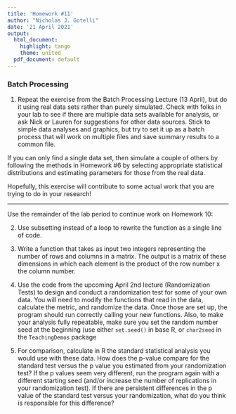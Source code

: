 ```yaml
---
title: 'Homework #11'
author: "Nicholas J. Gotelli"
date: '21 April 2021'
output:
  html_document:
    highlight: tango
    theme: united
  pdf_document: default
---
```


### Batch Processing


1. Repeat the exercise from the Batch Processing Lecture (13 April), but do it using real data sets rather than purely simulated. Check with folks in your lab to see if there are multiple data sets available for analysis, or ask Nick or Lauren for suggestions for other data sources. Stick to simple data analyses and graphics, but try to set it up as a batch process that will work on multiple files and save summary results to a common file.

If you can only find a single data set, then simulate a couple of others by following the methods in Homework #6 by selecting appropriate statistical distributions and estimating parameters for those from the real data.

Hopefully, this exercise will contribute to some actual work that you are trying to do in your research!  

-----------------------------

Use the remainder of the lab period to continue work on Homework 10:  

2. Use subsetting instead of a loop to rewrite the function as a single line of code.

3. Write a function that takes as input two integers representing the number of rows and columns in a matrix. The output is a matrix of these dimensions in which each element is the product of the row number x the column number.

4. Use the code from the upcoming April 2nd lecture (Randomization Tests) to design and conduct a randomization test for some of your own data. You will need to modify the functions that read in the data, calculate the metric, and randomize the data. Once those are set up, the program should run correctly calling your new functions. Also, to make your analysis fully repeatable, make sure you set the random number seed at the beginning (use either `set.seed()` in base R, or `char2seed` in the `TeachingDemos` package

5. For comparison, calculate in R the standard statistical analysis you would use with these data. How does the p-value compare for the standard test versus the p value you estimated from your randomization test? If the p values seem very different, run the program again with a different starting seed (and/or increase the number of replications in your randomization test). If there are persistent differences in the p value of the standard test versus your randomization, what do you think is responsible for this difference?

